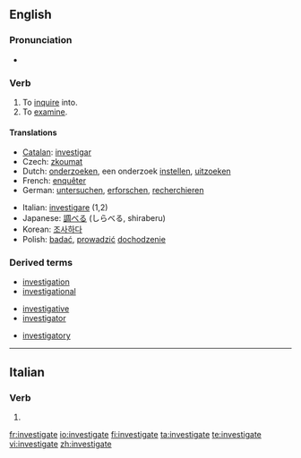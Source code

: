 ==English==

===Pronunciation===
*{{IPA|/ɪn'vestɪgeɪt/}}

===Verb===
{{en-verb|investigat|ing}}

# To [[inquire]] into.
# To [[examine]].

====Translations====
{{trans-top}}
*[[Catalan]]: [[investigar]]
*Czech: [[zkoumat]]
*Dutch: [[onderzoeken]], een onderzoek [[instellen]], [[uitzoeken]]
*French: [[enquêter]]
*German: [[untersuchen]], [[erforschen]], [[recherchieren]]
{{trans-mid}}
*Italian: [[investigare]] (1,2)
*Japanese: [[調べる]] (しらべる, shiraberu)
*Korean: [[조사하다]]
*Polish: [[badać]], [[prowadzić]] [[dochodzenie]]
{{trans-bottom}}

===Derived terms===
{{top3}}
*[[investigation]]
*[[investigational]]
{{mid3}}
*[[investigative]]
*[[investigator]]
{{mid3}}
*[[investigatory]]
{{bottom}}

----

==Italian==

===Verb===
{{infl|it|verb form}}

# {{form of|[[second person plural|Second person plural]] [[present tense]] and [[imperative]] of [[investigare]]}}

[[fr:investigate]]
[[io:investigate]]
[[fi:investigate]]
[[ta:investigate]]
[[te:investigate]]
[[vi:investigate]]
[[zh:investigate]]